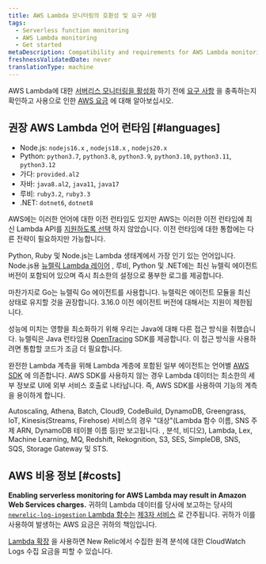 ```yaml
---
title: AWS Lambda 모니터링의 호환성 및 요구 사항
tags:
  - Serverless function monitoring
  - AWS Lambda monitoring
  - Get started
metaDescription: Compatibility and requirements for AWS Lambda monitoring with New Relic.
freshnessValidatedDate: never
translationType: machine
---
```


AWS Lambda에 대한 [서버리스 모니터링을 활성화](/docs/serverless-function-monitoring/aws-lambda-monitoring/enable-lambda-monitoring) 하기 전에 [요구 사항](#languages) 을 충족하는지 확인하고 사용으로 인한 [AWS 요금](#costs) 에 대해 알아보십시오.

## 권장 AWS Lambda 언어 런타임 [#languages]

* Node.js: `nodejs16.x` , `nodejs18.x` , `nodejs20.x`
* Python: `python3.7`, `python3.8`, `python3.9`, `python3.10`, `python3.11`, `python3.12`
* 가다: `provided.al2`
* 자바: `java8.al2`, `java11`, `java17`
* 루비: `ruby3.2`, `ruby3.3`
* .NET: `dotnet6`, `dotnet8`

AWS에는 이러한 언어에 대한 이전 런타임도 있지만 AWS는 이러한 이전 런타임에 최신 Lambda API를 [지원하도록 선택](https://docs.aws.amazon.com/lambda/latest/dg/lambda-runtimes.html) 하지 않았습니다. 이전 런타임에 대한 통합에는 다른 전략이 필요하지만 가능합니다.

Python, Ruby 및 Node.js는 Lambda 생태계에서 가장 인기 있는 언어입니다. Node.js용 [뉴렐릭 Lambda 레이어](https://layers.newrelic-external.com/) , 루비, Python 및 .NET에는 최신 뉴렐릭 에이전트 버전이 포함되어 있으며 즉시 최소한의 설정으로 풍부한 로그를 제공합니다.

마찬가지로 Go는 뉴렐릭 Go 에이전트를 사용합니다. 뉴렐릭은 에이전트 모듈을 최신 상태로 유지할 것을 권장합니다. 3.16.0 이전 에이전트 버전에 대해서는 지원이 제한됩니다.

성능에 미치는 영향을 최소화하기 위해 우리는 Java에 대해 다른 접근 방식을 취했습니다. 뉴렐릭은 Java 런타임용 [OpenTracing](https://opentracing.io/) SDK를 제공합니다. 이 접근 방식을 사용하려면 통합할 코드가 조금 더 필요합니다.

완전한 Lambda 계측을 위해 Lambda 계층에 포함된 일부 에이전트는 언어별 [AWS SDK](https://aws.amazon.com/tools/#sdk) 에 의존합니다. AWS SDK를 사용하지 않는 경우 Lambda 데이터는 최소한의 세부 정보로 UI에 외부 서비스 호출로 나타납니다. 즉, AWS SDK를 사용하여 기능의 계측을 용이하게 합니다.

Autoscaling, Athena, Batch, Cloud9, CodeBuild, DynamoDB, Greengrass, IoT, Kinesis(Streams, Firehose) 서비스의 경우 "대상"(Lambda 함수 이름, SNS 주제 ARN, DynamoDB 테이블 이름 등)만 보고됩니다. , 분석, 비디오), Lambda, Lex, Machine Learning, MQ, Redshift, Rekognition, S3, SES, SimpleDB, SNS, SQS, Storage Gateway 및 STS.

## AWS 비용 정보 [#costs]

<DoNotTranslate>**Enabling serverless monitoring for AWS Lambda may result in Amazon Web Services charges.**</DoNotTranslate> 귀하의 Lambda 데이터를 당사에 보고하는 당사의 [`newrelic-log-ingestion` Lambda 함수는](/docs/install-enable-new-relics-monitoring-aws-lambda#manual-nr-lambda) [제3자 서비스](/docs/licenses/license-information/acceptable-use-policy/acceptable-use-policy) 로 간주됩니다. 귀하가 이를 사용하여 발생하는 AWS 요금은 귀하의 책임입니다.

[Lambda 확장](https://github.com/newrelic/newrelic-lambda-extension) 을 사용하면 New Relic에서 수집한 원격 분석에 대한 CloudWatch Logs 수집 요금을 피할 수 있습니다.